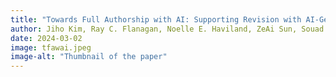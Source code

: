 ```yaml
---
title: "Towards Full Authorship with AI: Supporting Revision with AI-Generated Views"
author: Jiho Kim, Ray C. Flanagan, Noelle E. Haviland, ZeAi Sun, Souad N. Yakubu, Edom A. Maru, Kenneth C. Arnold
date: 2024-03-02
image: tfawai.jpeg
image-alt: "Thumbnail of the paper"
---
```

